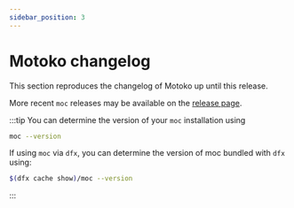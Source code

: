 ```yaml
---
sidebar_position: 3
---
```



# Motoko changelog

This section reproduces the changelog of Motoko up until this release.

More recent `moc` releases may be available on the [release page](https://github.com/dfinity/motoko/releases/).

:::tip
You can determine the version of your `moc` installation using
```bash
moc --version
```

If using `moc` via `dfx`, you can determine the version of moc bundled with `dfx` using:
```bash
$(dfx cache show)/moc --version
```
:::

<Changelog />


